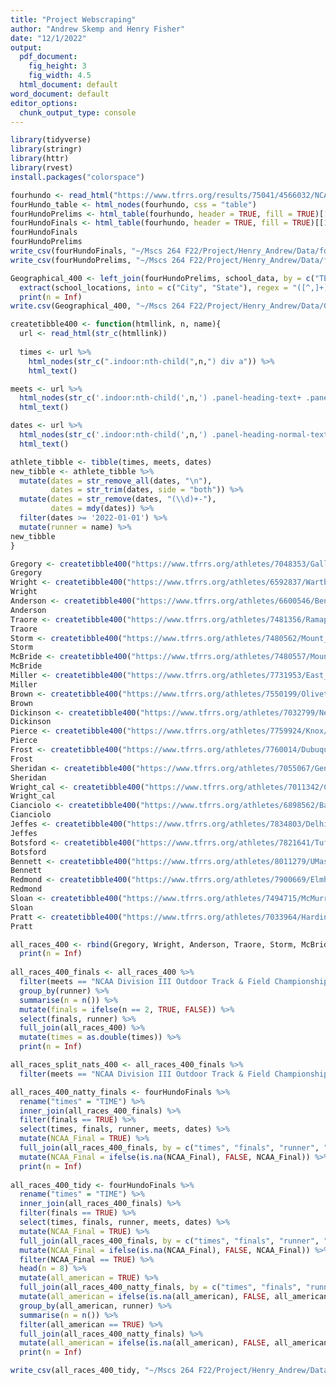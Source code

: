```yaml
---
title: "Project Webscraping"
author: "Andrew Skemp and Henry Fisher"
date: "12/1/2022"
output:
  pdf_document:
    fig_height: 3
    fig_width: 4.5
  html_document: default
word_document: default
editor_options: 
  chunk_output_type: console
---
```


```r
library(tidyverse)
library(stringr)
library(httr)
library(rvest)
install.packages("colorspace")
```

```r
fourhundo <- read_html("https://www.tfrrs.org/results/75041/4566032/NCAA_Division_III_Outdoor_Track__Field_Championships/Mens-400-Meters")
fourHundo_table <- html_nodes(fourhundo, css = "table")
fourHundoPrelims <- html_table(fourhundo, header = TRUE, fill = TRUE)[[2]]
fourHundoFinals <- html_table(fourhundo, header = TRUE, fill = TRUE)[[1]]
fourHundoFinals
fourHundoPrelims
write_csv(fourHundoFinals, "~/Mscs 264 F22/Project/Henry_Andrew/Data/four_hundred_finals.csv")
write_csv(fourHundoPrelims, "~/Mscs 264 F22/Project/Henry_Andrew/Data/four_hundred_prelims.csv")

Geographical_400 <- left_join(fourHundoPrelims, school_data, by = c("TEAM" = "schools")) %>%
  extract(school_locations, into = c("City", "State"), regex = "([^,]+), ([^,]+)") %>%
  print(n = Inf)
write.csv(Geographical_400, "~/Mscs 264 F22/Project/Henry_Andrew/Data/Geographical_400.csv")
```

```r
createtibble400 <- function(htmllink, n, name){
  url <- read_html(str_c(htmllink))
  
  times <- url %>%
    html_nodes(str_c(".indoor:nth-child(",n,") div a")) %>%
    html_text()

meets <- url %>%
  html_nodes(str_c('.indoor:nth-child(',n,') .panel-heading-text+ .panel-heading-text a')) %>%
  html_text()

dates <- url %>%
  html_nodes(str_c('.indoor:nth-child(',n,') .panel-heading-normal-text')) %>%
  html_text()

athlete_tibble <- tibble(times, meets, dates)
new_tibble <- athlete_tibble %>%
  mutate(dates = str_remove_all(dates, "\n"),
         dates = str_trim(dates, side = "both")) %>%
  mutate(dates = str_remove(dates, "(\\d)+-"),
         dates = mdy(dates)) %>%
  filter(dates >= '2022-01-01') %>%
  mutate(runner = name) %>%
new_tibble
}
```


```r
Gregory <- createtibble400("https://www.tfrrs.org/athletes/7048353/Gallaudet/Eric_Gregory.html", "12", "Eric Gregory")
Gregory
Wright <- createtibble400("https://www.tfrrs.org/athletes/6592837/Wartburg/Dallas_Wright.html", "14", "Dallas Wright")
Wright
Anderson <- createtibble400("https://www.tfrrs.org/athletes/6600546/Benedictine_IL/DJ_Anderson.html", "14", "DJ Anderson")
Anderson
Traore <- createtibble400("https://www.tfrrs.org/athletes/7481356/Ramapo/Cheickna_Traore.html", "14", "Cheickna Traore")
Traore
Storm <- createtibble400("https://www.tfrrs.org/athletes/7480562/Mount_Union/Jared__Storm.html", "16", "Jared Storm")
Storm
McBride <- createtibble400("https://www.tfrrs.org/athletes/7480557/Mount_Union/Matt_McBride.html", "8", "Matt McBride")
McBride
Miller <- createtibble400("https://www.tfrrs.org/athletes/7731953/East_Texas_Baptist/Rangel_Miller.html", "8", "Rangel Miller")
Miller
Brown <- createtibble400("https://www.tfrrs.org/athletes/7550199/Olivet/Jordon_Brown.html", "12", "Jordon Brown")
Brown
Dickinson <- createtibble400("https://www.tfrrs.org/athletes/7032799/Nebraska_Wesleyan/Kyle_Dickinson.html", "8", "Kyle Dickinson")
Dickinson
Pierce <- createtibble400("https://www.tfrrs.org/athletes/7759924/Knox/Tyrell_Pierce.html", "12", "Tyrell Pierce")
Pierce
Frost <- createtibble400("https://www.tfrrs.org/athletes/7760014/Dubuque/JoJo_Frost.html", "14", "JoJo Frost")
Frost
Sheridan <- createtibble400("https://www.tfrrs.org/athletes/7055067/Geneseo_St/Kieran_Sheridan.html", "8", "Kieran Sheridan")
Sheridan
Wright_cal <- createtibble400("https://www.tfrrs.org/athletes/7011342/Concordia_Moorhead/Cal_Wright.html", "12", "Cal Wright")
Wright_cal
Cianciolo <- createtibble400("https://www.tfrrs.org/athletes/6898562/Babson/Colin_Cianciolo.html", "9", "Colin Cianciolo")
Cianciolo
Jeffes <- createtibble400("https://www.tfrrs.org/athletes/7834803/Delhi/Josh_Jeffes.html", "14", "Josh Jeffes")
Jeffes
Botsford <- createtibble400("https://www.tfrrs.org/athletes/7821641/Tufts/Luke_Botsford.html","14", "Luke Botsford")
Botsford
Bennett <- createtibble400("https://www.tfrrs.org/athletes/8011279/UMass_Dartmouth/David_Bennett.html", "16", "David Bennett")
Bennett
Redmond <- createtibble400("https://www.tfrrs.org/athletes/7900669/Elmhurst/Braxston_Redmond.html", "5", "Braxston Redmond")
Redmond
Sloan <- createtibble400("https://www.tfrrs.org/athletes/7494715/McMurry/Jayden_Sloan.html", "10", "Jayden Sloan")
Sloan
Pratt <- createtibble400("https://www.tfrrs.org/athletes/7033964/Hardin_Simmons/Malik_Pratt.html", "12", "Malik Pratt")
Pratt

all_races_400 <- rbind(Gregory, Wright, Anderson, Traore, Storm, McBride, Miller, Brown, Dickinson, Pierce, Frost, Sheridan, Wright_cal, Cianciolo, Jeffes, Botsford, Bennett, Redmond, Sloan, Pratt)%>%
  print(n = Inf)
  
all_races_400_finals <- all_races_400 %>%
  filter(meets == "NCAA Division III Outdoor Track & Field Championships") %>%
  group_by(runner) %>%
  summarise(n = n()) %>%
  mutate(finals = ifelse(n == 2, TRUE, FALSE)) %>%
  select(finals, runner) %>%
  full_join(all_races_400) %>%
  mutate(times = as.double(times)) %>%
  print(n = Inf)

all_races_split_nats_400 <- all_races_400_finals %>%
  filter(meets == "NCAA Division III Outdoor Track & Field Championships", finals == TRUE)

all_races_400_natty_finals <- fourHundoFinals %>%
  rename("times" = "TIME") %>%
  inner_join(all_races_400_finals) %>%
  filter(finals == TRUE) %>%
  select(times, finals, runner, meets, dates) %>%
  mutate(NCAA_Final = TRUE) %>%
  full_join(all_races_400_finals, by = c("times", "finals", "runner", "meets", "dates")) %>%
  mutate(NCAA_Final = ifelse(is.na(NCAA_Final), FALSE, NCAA_Final)) %>%
  print(n = Inf) 
  
all_races_400_tidy <- fourHundoFinals %>%
  rename("times" = "TIME") %>%
  inner_join(all_races_400_finals) %>%
  filter(finals == TRUE) %>%
  select(times, finals, runner, meets, dates) %>%
  mutate(NCAA_Final = TRUE) %>%
  full_join(all_races_400_finals, by = c("times", "finals", "runner", "meets", "dates")) %>%
  mutate(NCAA_Final = ifelse(is.na(NCAA_Final), FALSE, NCAA_Final)) %>%
  filter(NCAA_Final == TRUE) %>%
  head(n = 8) %>%
  mutate(all_american = TRUE) %>%
  full_join(all_races_400_natty_finals, by = c("times", "finals", "runner", "meets", "dates", "NCAA_Final")) %>%
  mutate(all_american = ifelse(is.na(all_american), FALSE, all_american)) %>%
  group_by(all_american, runner) %>%
  summarise(n = n()) %>%
  filter(all_american == TRUE) %>%
  full_join(all_races_400_natty_finals) %>%
  mutate(all_american = ifelse(is.na(all_american), FALSE, all_american)) %>%
  print(n = Inf) 

write_csv(all_races_400_tidy, "~/Mscs 264 F22/Project/Henry_Andrew/Data/all_races_400_tidy.csv")

```

